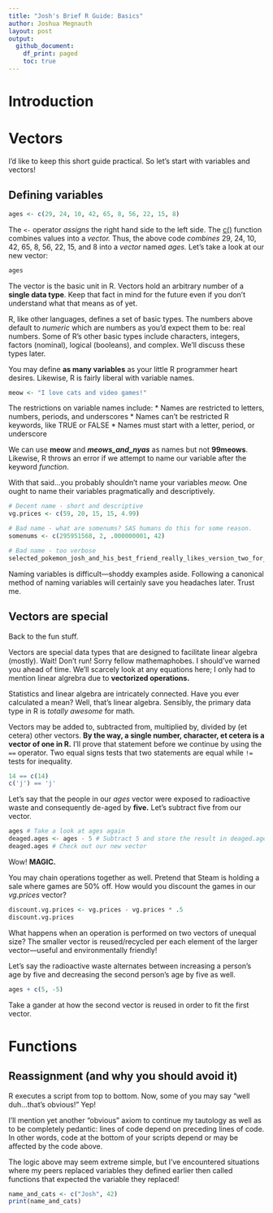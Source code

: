 ```yaml
---
title: "Josh's Brief R Guide: Basics"
author: Joshua Megnauth
layout: post
output:
  github_document:
    df_print: paged
    toc: true
---
```

# Introduction

# Vectors
I'd like to keep this short guide practical. So let's start with variables and vectors!

## Defining variables
```r
ages <- c(29, 24, 10, 42, 65, 8, 56, 22, 15, 8)
```

The `<-` operator _assigns_ the right hand side to the left side. The [c()](https://www.rdocumentation.org/packages/base/versions/3.6.2/topics/c) function combines values into a _vector._ Thus, the above code _combines_ 29, 24, 10, 42, 65, 8, 56, 22, 15, and 8 into a _vector_ named _ages._ Let's take a look at our new vector:

```r
ages
```

The vector is the basic unit in R. Vectors hold an arbitrary number of a **single data type**. Keep that fact in mind for the future even if you don't understand what that means as of yet.

R, like other languages, defines a set of basic types. The numbers above default to _numeric_ which are numbers as you'd expect them to be: real numbers. Some of R's other basic types include characters, integers, factors (nominal), logical (booleans), and complex. We'll discuss these types later.

You may define **as many variables** as your little R programmer heart desires. Likewise, R is fairly liberal with variable names.

```r
meow <- "I love cats and video games!"
```

The restrictions on variable names include: 
* Names are restricted to letters, numbers, periods, and underscores
* Names can't be restricted R keywords, like TRUE or FALSE
* Names must start with a letter, period, or underscore

We can use **meow** and **_meows_and_nyas_** as names but not **99meows**. Likewise, R throws an error if we attempt to name our variable after the keyword _function_.

With that said...you probably shouldn't name your variables _meow._ One ought to name their variables pragmatically and descriptively.

```r
# Decent name - short and descriptive
vg.prices <- c(59, 20, 15, 15, 4.99)

# Bad name - what are somenums? SAS humans do this for some reason.
somenums <- c(295951568, 2, .000000001, 42)

# Bad name - too verbose
selected_pokemon_josh_and_his_best_friend_really_likes_version_two_for_Rlang <- c("Espeon", "Drampa")
```

Naming variables is difficult---shoddy examples aside. Following a canonical method of naming variables will certainly save you headaches later. Trust me.

## Vectors are special

Back to the fun stuff.

Vectors are special data types that are designed to facilitate linear algebra (mostly). Wait! Don't run! Sorry fellow mathemaphobes. I should've warned you ahead of time. We'll scarcely look at any equations here; I only had to mention linear algrebra due to **vectorized operations.**

Statistics and linear algebra are intricately connected. Have you ever calculated a mean? Well, that's linear algebra. Sensibly, the primary data type in R is _totally awesome_ for math.

Vectors may be added to, subtracted from, multiplied by, divided by (et cetera) other vectors. **By the way, a single number, character, et cetera is a vector of one in R.** I'll prove that statement before we continue by using the `==` operator. Two equal signs tests that two statements are equal while `!=` tests for inequality.

```r
14 == c(14)
c('j') == 'j'
```

Let's say that the people in our _ages_ vector were exposed to radioactive waste and consequently de-aged by **five.** Let's subtract five from our vector.

```r
ages # Take a look at ages again
deaged.ages <- ages - 5 # Subtract 5 and store the result in deaged.ages
deaged.ages # Check out our new vector
```

Wow! **MAGIC.**

You may chain operations together as well. Pretend that Steam is holding a sale where games are 50% off. How would you discount the games in our _vg.prices_ vector?

```r
discount.vg.prices <- vg.prices - vg.prices * .5
discount.vg.prices
```

What happens when an operation is performed on two vectors of unequal size? The smaller vector is reused/recycled per each element of the larger vector---useful and environmentally friendly!

Let's say the radioactive waste alternates between increasing a person's age by five and decreasing the second person's age by five as well.

```r
ages + c(5, -5)
```

Take a gander at how the second vector is reused in order to fit the first vector.

# Functions

## Reassignment (and why you should avoid it)
R executes a script from top to bottom. Now, some of you may say "well duh...that's obvious!" Yep!

I'll mention yet another "obvious" axiom to continue my tautology as well as to be completely pedantic: lines of code depend on preceding lines of code. In other words, code at the bottom of your scripts depend or may be affected by the code above.

The logic above may seem extreme simple, but I've encountered situations where my peers replaced variables they defined earlier then called functions that expected the variable they replaced!

```r
name_and_cats <- c("Josh", 42)
print(name_and_cats)
```
